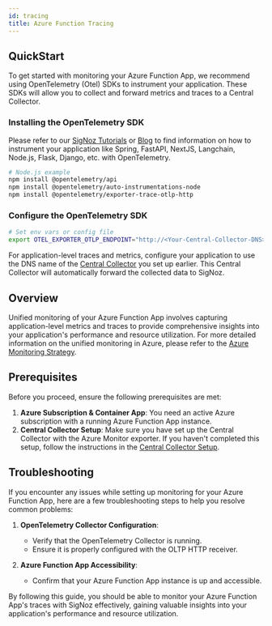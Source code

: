 ```yaml
---
id: tracing
title: Azure Function Tracing
---
```


## QuickStart

To get started with monitoring your Azure Function App, we recommend using OpenTelemetry (Otel) SDKs to instrument your application. These SDKs will allow you to collect and forward metrics and traces to a Central Collector.

### Installing the OpenTelemetry SDK

Please refer to our [SigNoz Tutorials](../../../instrumentation/) or [Blog](https://signoz.io/blog/) to find information on how to instrument your application like Spring, FastAPI, NextJS, Langchain, Node.js, Flask, Django, etc. with OpenTelemetry.


```bash
# Node.js example
npm install @opentelemetry/api
npm install @opentelemetry/auto-instrumentations-node
npm install @opentelemetry/exporter-trace-otlp-http
```

### Configure the OpenTelemetry SDK

```bash
# Set env vars or config file
export OTEL_EXPORTER_OTLP_ENDPOINT="http://<Your-Central-Collector-DNS>:4318/"
```

For application-level traces and metrics, configure your application to use the DNS name of the [Central Collector](../../bootstrapping/collector-setup) you set up earlier. This Central Collector will automatically forward the collected data to SigNoz.


## Overview

Unified monitoring of your Azure Function App involves capturing application-level metrics and traces to provide comprehensive insights into your application's performance and resource utilization. For more detailed information on the unified monitoring in Azure, please refer to the [Azure Monitoring Strategy](../../bootstrapping/strategy).


## Prerequisites

Before you proceed, ensure the following prerequisites are met:

1. **Azure Subscription & Container App**: You need an active Azure subscription with a running Azure Function App instance.
2. **Central Collector Setup**: Make sure you have set up the Central Collector with the Azure Monitor exporter. If you haven't completed this setup, follow the instructions in the [Central Collector Setup](../../bootstrapping/collector-setup).



## Troubleshooting

If you encounter any issues while setting up monitoring for your Azure Function App, here are a few troubleshooting steps to help you resolve common problems:

1. **OpenTelemetry Collector Configuration**:
   - Verify that the OpenTelemetry Collector is running.
   - Ensure it is properly configured with the OLTP HTTP receiver.

2. **Azure Function App Accessibility**:
   - Confirm that your Azure Function App instance is up and accessible.

By following this guide, you should be able to monitor your Azure Function App's traces with SigNoz effectively, gaining valuable insights into your application's performance and resource utilization.